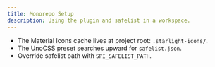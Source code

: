 ```yaml
---
title: Monorepo Setup
description: Using the plugin and safelist in a workspace.
---
```


- The Material Icons cache lives at project root: `.starlight-icons/`.
- The UnoCSS preset searches upward for `safelist.json`.
- Override safelist path with `SPI_SAFELIST_PATH`.

